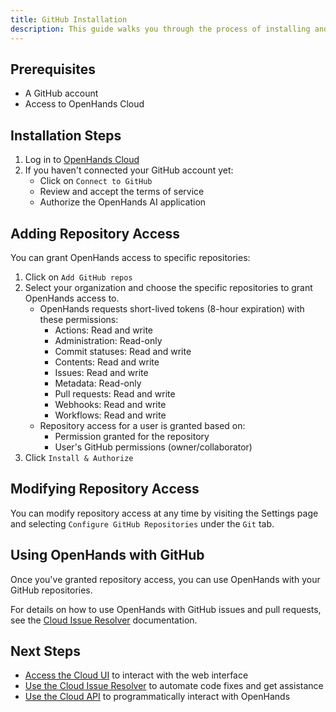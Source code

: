 ```yaml
---
title: GitHub Installation
description: This guide walks you through the process of installing and configuring OpenHands Cloud for your GitHub repositories.
---
```


## Prerequisites

- A GitHub account
- Access to OpenHands Cloud

## Installation Steps

1. Log in to [OpenHands Cloud](https://app.all-hands.dev)
2. If you haven't connected your GitHub account yet:
   - Click on `Connect to GitHub`
   - Review and accept the terms of service
   - Authorize the OpenHands AI application

## Adding Repository Access

You can grant OpenHands access to specific repositories:

1. Click on `Add GitHub repos`
2. Select your organization and choose the specific repositories to grant OpenHands access to.
   - OpenHands requests short-lived tokens (8-hour expiration) with these permissions:
     - Actions: Read and write
     - Administration: Read-only
     - Commit statuses: Read and write
     - Contents: Read and write
     - Issues: Read and write
     - Metadata: Read-only
     - Pull requests: Read and write
     - Webhooks: Read and write
     - Workflows: Read and write
   - Repository access for a user is granted based on:
     - Permission granted for the repository
     - User's GitHub permissions (owner/collaborator)
3. Click `Install & Authorize`

## Modifying Repository Access

You can modify repository access at any time by visiting the Settings page and selecting `Configure GitHub Repositories` under the `Git` tab.

## Using OpenHands with GitHub

Once you've granted repository access, you can use OpenHands with your GitHub repositories.

For details on how to use OpenHands with GitHub issues and pull requests, see the [Cloud Issue Resolver](./cloud-issue-resolver) documentation.

## Next Steps

- [Access the Cloud UI](./cloud-ui) to interact with the web interface
- [Use the Cloud Issue Resolver](./cloud-issue-resolver) to automate code fixes and get assistance
- [Use the Cloud API](./cloud-api) to programmatically interact with OpenHands
